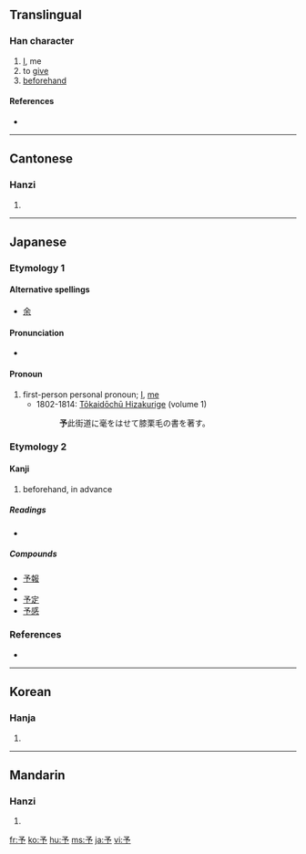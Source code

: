 {{also|豫}}<!-- may be replaced by zh-forms -->
==Translingual==

===Han character===
{{Han char|rn=6|rad=亅|as=03|sn=4|four=1720<sub>2</sub>|canj=弓戈弓弓 (NINN)}}

# [[I]], me
# to [[give]]
# [[beforehand]]

====References====
* {{Han ref|kx=0085.160|dkj=00231|dj=0174.060|hdz=10052.020|uh=4E88|ud=20104|bh=A4A9|bd=42153}}

----

==Cantonese==

===Hanzi===
{{yue-hanzi|jyut=|y=yu4, yu5}}

# {{defn|Cantonese|sort=亅03}}

----

==Japanese==

===Etymology 1===

====Alternative spellings====
* [[余]]

====Pronunciation====
* {{IPA|[jo]|lang=ja}}

====Pronoun====
{{ja-pos|k|pronoun|hira=よ|rom=yo|hidx=よ}}

# first-person personal pronoun; [[I]], [[me]]
#* 1802-1814: [[w:Tōkaidōchū Hizakurige|Tōkaidōchū Hizakurige]] (volume 1)
#*: '''予'''此街道に毫をはせて膝栗毛の書を著す。

===Etymology 2===

====Kanji====
{{ja-kanji|grade=3|rs=亅03}}

# beforehand, in advance

=====Readings=====
* {{ja-readings|on=[[よ]] (yo), [[しゃ]] (sha)|kun=[[あたえる]] (ataeru), [[あらかじめ]] (arakajime)}}

=====Compounds=====
*[[予報]]
* {{term|予約||reservation, appointment|tr=よやく, yoyaku|sc=Jpan|lang=ja}}
*[[予定]]
* [[予感]]

===References===
* {{reference-book
  | last = Asō
  | first = Isoji
  | title = Nihon Koten Bungaku Taikei 62: [[w:Tōkaidōchū Hizakurige|Tōkaidōchū Hizakurige]]
  | publisher = [[w:Iwanami Shoten Publishing|Iwanami Shoten]]
  | date = 1958
  | location =[[w:Tōkyō|Tōkyō]]
  | language = Japanese
  | id = ISBN 4-0006-0062-1
  }}

----

==Korean==

===Hanja===
{{ko-hanja|hangeul=여|rv=yeo|mr=yŏ}}

# {{defn|Korean|sort=亅03}}

----

==Mandarin==

===Hanzi===
{{cmn-hanzi|pin=[[yú]] ([[yu2]]), [[yǔ]] ([[yu3]])|wg=yü<sup>2</sup>, yü<sup>3</sup>}}

# {{defn|Mandarin|sort=亅03}}

[[fr:予]]
[[ko:予]]
[[hu:予]]
[[ms:予]]
[[ja:予]]
[[vi:予]]